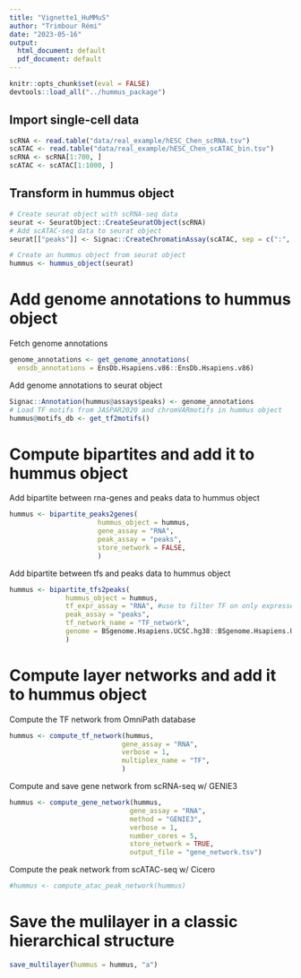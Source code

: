 ```yaml
---
title: "Vignette1_HuMMuS"
author: "Trimbour Rémi"
date: "2023-05-16"
output:
  html_document: default
  pdf_document: default
---
```


```r
knitr::opts_chunk$set(eval = FALSE)
devtools::load_all("../hummus_package")
```
## Import single-cell data

```r
scRNA <- read.table("data/real_example/hESC_Chen_scRNA.tsv")
scATAC <- read.table("data/real_example/hESC_Chen_scATAC_bin.tsv")
scRNA <- scRNA[1:700, ]
scATAC <- scATAC[1:1000, ]
```

## Transform in hummus object
```r
# Create seurat object with scRNA-seq data
seurat <- SeuratObject::CreateSeuratObject(scRNA)
# Add scATAC-seq data to seurat object
seurat[["peaks"]] <- Signac::CreateChromatinAssay(scATAC, sep = c(":", "-"))

# Create an hummus object from seurat object
hummus <- hummus_object(seurat)
```

# Add genome annotations to hummus object
Fetch genome annotations
```r
genome_annotations <- get_genome_annotations(
  ensdb_annotations = EnsDb.Hsapiens.v86::EnsDb.Hsapiens.v86)
```
Add genome annotations to seurat object
```r
Signac::Annotation(hummus@assays$peaks) <- genome_annotations
# Load TF motifs from JASPAR2020 and chromVARmotifs in hummus object
hummus@motifs_db <- get_tf2motifs()
```

# Compute bipartites and add it to hummus object
Add bipartite between rna-genes and peaks data to hummus object
```r
hummus <- bipartite_peaks2genes(
                      hummus_object = hummus,
                      gene_assay = "RNA",
                      peak_assay = "peaks",
                      store_network = FALSE,
                      )
```

Add bipartite between tfs and peaks data to hummus object
```r
hummus <- bipartite_tfs2peaks(
              hummus_object = hummus,
              tf_expr_assay = "RNA", #use to filter TF on only expressed TFs, if NULL, all TFs with motifs are used
              peak_assay = "peaks",
              tf_network_name = "TF_network",
              genome = BSgenome.Hsapiens.UCSC.hg38::BSgenome.Hsapiens.UCSC.hg38,
              )
```

# Compute layer networks and add it to hummus object

Compute the TF network from OmniPath database
```r
hummus <- compute_tf_network(hummus,
                            gene_assay = "RNA",
                            verbose = 1,
                            multiplex_name = "TF",
                            )
```


Compute and save gene network from scRNA-seq w/ GENIE3
```r
hummus <- compute_gene_network(hummus,
                              gene_assay = "RNA",
                              method = "GENIE3",
                              verbose = 1,
                              number_cores = 5,
                              store_network = TRUE,
                              output_file = "gene_network.tsv")
```

Compute the peak network from scATAC-seq w/ Cicero
```r
#hummus <- compute_atac_peak_network(hummus)
```

# Save the mulilayer in a classic hierarchical structure
```r
save_multilayer(hummus = hummus, "a")
```

